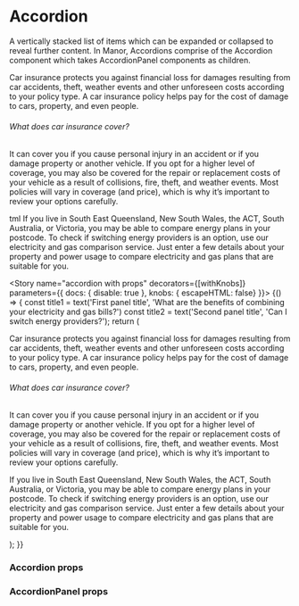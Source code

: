 
<Meta title="Components|Accordion" component={Accordion} />

# Accordion

A vertically stacked list of items which can be expanded or collapsed to reveal further content. In Manor, Accordions
comprise of the Accordion component which takes AccordionPanel components as children.

<Preview>
  <Story name="accordion" decorators={[withKnobs]}>
     <FluidContainer>
      <Accordion>
        <AccordionPanel title="What are the benefits of combining your electricity and gas bills?" iconSize={2}>
          <div>
            <p>
              Car insurance protects you against financial loss for damages resulting from car accidents, theft, weather
              events and other unforeseen costs according to your policy type. A car insurance policy helps pay for the cost
              of damage to cars, property, and even people.
            </p>
            <h6 className="manor-h6">What does car insurance cover?</h6>
            <p>
              It can cover you if you cause personal injury in an accident or if you damage property or another vehicle. If
               you opt for a higher level of coverage, you may also be covered for the repair or replacement costs of your
               vehicle as a result of collisions, fire, theft, and weather events. Most policies will vary in coverage (and
               price), which is why it’s important to review your options carefully.
             </p>
           </div>
        </AccordionPanel>
        <AccordionPanel title="Can I switch energy providers?" iconSize={2}>
          <div>
            <p>tml
              If you live in South East Queensland, New South Wales, the ACT, South Australia, or Victoria, you may be
              able to compare energy plans in your postcode. To check if switching energy providers is an option, use our
              electricity and gas comparison service. Just enter a few details about your property and power usage to
              compare electricity and gas plans that are suitable for you.
            </p>
          </div>
        </AccordionPanel>
      </Accordion>
    </FluidContainer>
  </Story>
</Preview>

<Story name="accordion with props" decorators={[withKnobs]} parameters={{ docs: { disable: true }, knobs: { escapeHTML: false}  }}>
  {() => {
    const title1 = text('First panel title', 'What are the benefits of combining your electricity and gas bills?')
    const title2 = text('Second panel title', 'Can I switch energy providers?');
    return (
      <Accordion>
        <AccordionPanel title={title1} iconSize={2}>
          <div>
            <p>
              Car insurance protects you against financial loss for damages resulting from car accidents, theft, weather
              events and other unforeseen costs according to your policy type. A car insurance policy helps pay for the cost
              of damage to cars, property, and even people.
            </p>
            <h6 className="manor-h6">What does car insurance cover?</h6>
            <p>
              It can cover you if you cause personal injury in an accident or if you damage property or another vehicle. If
               you opt for a higher level of coverage, you may also be covered for the repair or replacement costs of your
               vehicle as a result of collisions, fire, theft, and weather events. Most policies will vary in coverage (and
               price), which is why it’s important to review your options carefully.
             </p>
           </div>
        </AccordionPanel>
        <AccordionPanel title={title2} iconSize={2}>
           <div>
              <p>
                If you live in South East Queensland, New South Wales, the ACT, South Australia, or Victoria, you may be
                able to compare energy plans in your postcode. To check if switching energy providers is an option, use our
                electricity and gas comparison service. Just enter a few details about your property and power usage to
                compare electricity and gas plans that are suitable for you.
              </p>
            </div>
        </AccordionPanel>
      </Accordion>
    );
  }}
</Story>

### Accordion props
<Props of={Accordion} />

### AccordionPanel props
<Props of={AccordionPanel} />
